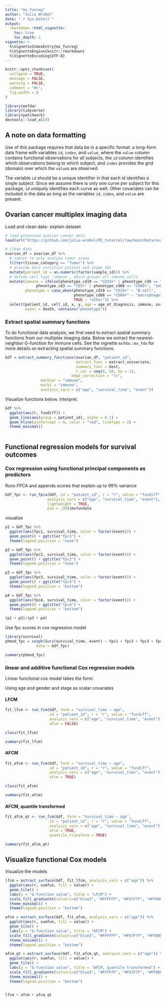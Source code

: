 ```yaml
---
title: "mx_funreg"
author: "Julia Wrobel"
date: "`r Sys.Date()`"
output: 
  rmarkdown::html_vignette:
    toc: true
    toc_depth: 2
vignette: >
  %\VignetteIndexEntry{mx_funreg}
  %\VignetteEngine{knitr::rmarkdown}
  %\VignetteEncoding{UTF-8}
---
```


```r
knitr::opts_chunk$set(
  collapse = TRUE,
  message = FALSE,
  warning = FALSE,
  comment = "#>",
  fig.width = 8
)
```

```r
library(mxfda)
library(tidyverse)
library(patchwork)
devtools::load_all()
```


## A note on data formatting

Use of this package requires that data be in a specific format: a long-form data frame with variables `id`, `index`, and `value`, where the `value` column contains functional observations for all subjects, the `id` column identifies which observations belong to which subject, and `index` provides the grid (domain) over which the `value`s are observed.  

The variable `id` should be a unique identifier in that each id identifies a single subject. Since we assume there is only one curve per subject for this package, `id` uniquely identifies each curve as well. Other covariates can be included in the data as long as the variables `id`, `index`, and `value` are present.


## Ovarian cancer multiplex imaging data

Load and clean data- explain dataset

```r
# load processed ovarian cancer data
load(url("https://github.com/julia-wrobel/MI_tutorial/raw/main/Data/ovarian.RDA"))

# clean data
ovarian_df = ovarian_df %>%
  # subset to only analyze tumor areas
  filter(tissue_category == "Tumor") %>%
  # provide more intuitive patient and image IDs
  mutate(patient_id = as.numeric(factor(sample_id))) %>%
  # define cell type 'immune', which groups all immune cells
  mutate(immune = ifelse(phenotype_cd19 == "CD19+" | phenotype_cd8 == "CD8+" |
              phenotype_cd3 == "CD3+" | phenotype_cd68 == "CD68+", "immune", "other"),
         phenotype = case_when(phenotype_cd19 == "CD19+" ~ "B-cell",
                               phenotype_cd68 == "CD68+" ~ "macrophage",
                               TRUE ~ "other")) %>%
  select(patient_id, cell_id, x, y, age = age_at_diagnosis, immune, survival_time, 
         event = death, contains("phenotype")) 

```




### Extract spatial summary functions

To do functional data analysis, we first need to extract spatial summary functions from our multiplex imaging data. Below we extract the nearest-neighbor G-function for immune cells. See the vignette `mxfda::mx_fda` for more details on extracting spatial summary functions.


```r
Gdf = extract_summary_functions(ovarian_df, "patient_id",
                                extract_func = extract_univariate,
                                summary_func = Gest,
                                r_vec = seq(0, 50, by = 1),
                              edge_correction = "rs",
                markvar = "immune",
                mark1 = "immune",
                analysis_vars = c("age", "survival_time", "event"))
```


Visualize functions below. Interpret.

```r
Gdf %>%
  ggplot(aes(r, fundiff)) +
  geom_line(aes(group = patient_id), alpha = 0.2) +
  geom_hline(yintercept = 0, color = "red", linetype = 2) +
  theme_minimal() 
  
```


## Functional regression models for survival outcomes

### Cox regression using functional principal components as predictors

Runs FPCA and appends scores that explain up to 99% variance

```r
Gdf_fpc <- run_fpca(Gdf, id = "patient_id", r = "r", value = "fundiff",
                   analysis_vars = c("age", "survival_time", "event"),
                   lightweight = TRUE,
                   pve = .99)$mxfundata

```

visualize

```r
p1 = Gdf_fpc %>%
  ggplot(aes(fpc1, survival_time, color = factor(event))) +
  geom_point() + ggtitle("fpc1") +
  theme(legend.position = "none")

p2 = Gdf_fpc %>%
  ggplot(aes(fpc2, survival_time, color = factor(event))) +
  geom_point() + ggtitle("fpc2") +
  theme(legend.position = "none")

p3 = Gdf_fpc %>%
  ggplot(aes(fpc3, survival_time, color = factor(event))) +
  geom_point() + ggtitle("fpc3") +
  theme(legend.position = "bottom")

p4 = Gdf_fpc %>%
  ggplot(aes(fpc4, survival_time, color = factor(event))) +
  geom_point() + ggtitle("fpc4") +
  theme(legend.position = "bottom")

(p1 + p2)/(p3 + p4)
```



Use fpc scores in cox regression model

```r
library(survival)
phmod_fpc = coxph(Surv(survival_time, event) ~ fpc1 + fpc2 + fpc3 + fpc4 + age, 
              data = Gdf_fpc)

summary(phmod_fpc)
```


### linear and additive functional Cox regression models

Linear functional cox model takes the form: 


Using age and gender and stage as scalar covariates


#### LFCM

```r
fit_lfcm <- run_fcm(Gdf, form = "survival_time ~ age",
                    id = "patient_id", r = "r", value = "fundiff",
                    analysis_vars = c("age", "survival_time", "event"),
                    afcm = FALSE)
```

```r
class(fit_lfcm)
```


```r
summary(fit_lfcm)
```

#### AFCM

```r
fit_afcm <- run_fcm(Gdf, form = "survival_time ~ age",
                    id = "patient_id", r = "r", value = "fundiff",
                    analysis_vars = c("age", "survival_time", "event"),
                    afcm = TRUE)
```

```r
class(fit_afcm)
```


```r
summary(fit_afcm)
```

#### AFCM, quantile transformed

```r
fit_afcm_qt <- run_fcm(Gdf, form = "survival_time ~ age",
                    id = "patient_id", r = "r", value = "fundiff",
                    analysis_vars = c("age", "survival_time", "event"),
                    afcm = TRUE,
                    quantile_transform = TRUE)
```


```r
summary(fit_afcm_qt)
```

## Visualize functional Cox models



Visualize the models

```r
lfcm = extract_surface(Gdf, fit_lfcm, analysis_vars = c("age")) %>%
  ggplot(aes(r, sumfun, fill = value)) +
  geom_tile() + 
  labs(y = "G-function value", title = "LFCM") +
  scale_fill_gradientn(colours=c("blue3", "#FFFFFF", "#F67F7F", "#FF0000")) +
  theme_minimal() +
  theme(legend.position = "bottom")

afcm = extract_surface(Gdf, fit_afcm, analysis_vars = c("age")) %>%
  ggplot(aes(r, sumfun, fill = value)) +
  geom_tile() + 
  labs(y = "G-function value", title = "AFCM") +
  scale_fill_gradientn(colours=c("blue3", "#FFFFFF", "#F67F7F", "#FF0000")) +
  theme_minimal() +
  theme(legend.position = "bottom")

afcm_qt = extract_surface(Gdf, fit_afcm_qt, analysis_vars = c("age")) %>%
  ggplot(aes(r, sumfun, fill = value)) +
  geom_tile() + 
  labs(y = "G-function value", title = "AFCM, quantile transformed") +
  scale_fill_gradientn(colours=c("blue3", "#FFFFFF", "#F67F7F", "#FF0000")) +
  theme_minimal() +
  theme(legend.position = "bottom")


lfcm + afcm + afcm_qt
```


